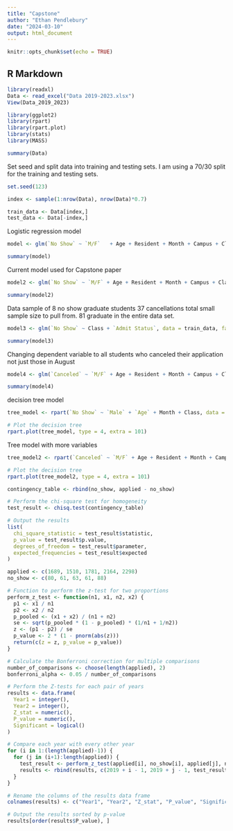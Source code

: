 ---
title: "Capstone"
author: "Ethan Pendlebury"
date: "2024-03-10"
output: html_document
---

```{r setup, include=FALSE}
knitr::opts_chunk$set(echo = TRUE)
```

## R Markdown



```{r}
library(readxl)
Data <- read_excel("Data 2019-2023.xlsx")
View(Data_2019_2023)
```


```{r}
library(ggplot2)
library(rpart)
library(rpart.plot)
library(stats)
library(MASS)
```

```{r}
summary(Data)
```
Set seed and split data into training and testing sets. I am using a 70/30 split for the training and testing sets.
```{r}
set.seed(123)

index <- sample(1:nrow(Data), nrow(Data)*0.7)

train_data <- Data[index,]
test_data <- Data[-index,]

```

Logistic regression model 
```{r}
model <- glm(`No Show` ~ `M/F`   + Age + Resident + Month + Campus + Class, data = train_data, family = binomial)
```


```{r}
summary(model)
```
Current model used for Capstone paper 

```{r}
model2 <- glm(`No Show` ~ `M/F` + Age + Resident + Month + Campus + Class + `Admit Status`, data = train_data, family = binomial)

summary(model2)
```



Data sample of 8 no show graduate students 37 cancellations total small sample size to pull from. 81 graduate in the entire data set.

```{r}
model3 <- glm(`No Show` ~ Class + `Admit Status`, data = train_data, family = binomial)

summary(model3)
```



Changing dependent variable to all students who canceled their application not just those in August

```{r}
model4 <- glm(`Canceled` ~ `M/F` + Age + Resident + Month + Campus + Class + `Admit Status`, data = train_data, family = binomial)

summary(model4)
```






decision tree model
```{r}

tree_model <- rpart(`No Show` ~ `Male` + `Age` + Month + Class, data = train_data, method = "class", control = rpart.control(minsplit = 1, minbucket = 10, cp = 0.001))
```


```{r}

# Plot the decision tree
rpart.plot(tree_model, type = 4, extra = 101)
```



Tree model with more variables 
```{r}

tree_model2 <- rpart(`Canceled` ~ `M/F` + Age + Resident + Month + Campus + Class + `Admit Status` + Reason, data = train_data, method = "class", control = rpart.control(minsplit = 10, minbucket = 100, cp = 0.001))
```
```{r}

# Plot the decision tree
rpart.plot(tree_model2, type = 4, extra = 101)
```

```{r}
contingency_table <- rbind(no_show, applied - no_show)

# Perform the chi-square test for homogeneity
test_result <- chisq.test(contingency_table)

# Output the results
list(
  chi_square_statistic = test_result$statistic,
  p_value = test_result$p.value,
  degrees_of_freedom = test_result$parameter,
  expected_frequencies = test_result$expected
)
```



```{r}
applied <- c(1689, 1510, 1781, 2164, 2298)
no_show <- c(80, 61, 63, 61, 88)

# Function to perform the z-test for two proportions
perform_z_test <- function(n1, x1, n2, x2) {
  p1 <- x1 / n1
  p2 <- x2 / n2
  p_pooled <- (x1 + x2) / (n1 + n2)
  se <- sqrt(p_pooled * (1 - p_pooled) * (1/n1 + 1/n2))
  z <- (p1 - p2) / se
  p_value <- 2 * (1 - pnorm(abs(z)))
  return(c(z = z, p_value = p_value))
}

# Calculate the Bonferroni correction for multiple comparisons
number_of_comparisons <- choose(length(applied), 2)
bonferroni_alpha <- 0.05 / number_of_comparisons

# Perform the Z-tests for each pair of years
results <- data.frame(
  Year1 = integer(),
  Year2 = integer(),
  Z_stat = numeric(),
  P_value = numeric(),
  Significant = logical()
)

# Compare each year with every other year
for (i in 1:(length(applied)-1)) {
  for (j in (i+1):length(applied)) {
    test_result <- perform_z_test(applied[i], no_show[i], applied[j], no_show[j])
    results <- rbind(results, c(2019 + i - 1, 2019 + j - 1, test_result, test_result[2] < bonferroni_alpha))
  }
}

# Rename the columns of the results data frame
colnames(results) <- c("Year1", "Year2", "Z_stat", "P_value", "Significant")

# Output the results sorted by p-value
results[order(results$P_value), ]
```


















